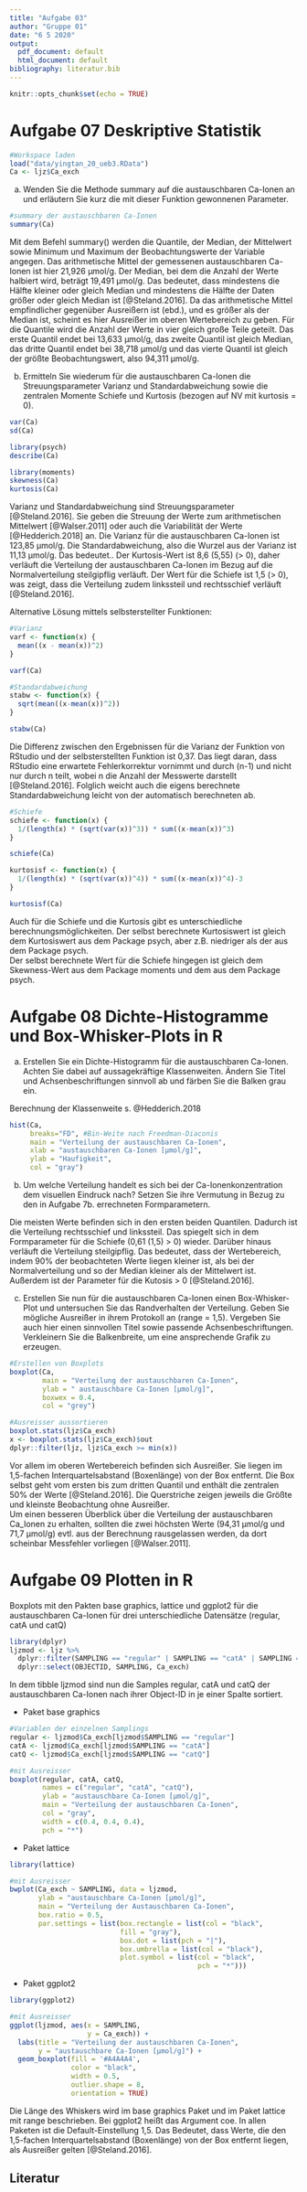---
title: "Aufgabe 03"
author: "Gruppe 01"
date: "6 5 2020"
output:
  pdf_document: default
  html_document: default
bibliography: literatur.bib
---

```{r setup, include=FALSE}
knitr::opts_chunk$set(echo = TRUE)
```

# Aufgabe 07 Deskriptive Statistik

```{r}
#Workspace laden
load("data/yingtan_20_ueb3.RData")
Ca <- ljz$Ca_exch
```
a) Wenden Sie die Methode summary auf die austauschbaren Ca-Ionen an
und erläutern Sie kurz die mit dieser Funktion gewonnenen Parameter.
```{r Aufgabe 07a}
#summary der austauschbaren Ca-Ionen
summary(Ca)
```
Mit dem Befehl summary() werden die Quantile, der Median, der Mittelwert sowie Minimum und Maximum der Beobachtungswerte der Variable angegen. 
Das arithmetische Mittel der gemessenen austauschbaren Ca-Ionen ist hier 21,926 µmol/g. Der Median, bei dem die Anzahl der Werte halbiert wird, beträgt 19,491 µmol/g. Das bedeutet, dass mindestens die Hälfte kleiner oder gleich Median und mindestens die Hälfte der Daten größer oder gleich Median ist [@Steland.2016].
Da das arithmetische Mittel empfindlicher gegenüber Ausreißern ist (ebd.), und es größer als der Median ist, scheint es hier Ausreißer im oberen Wertebereich zu geben.
Für die Quantile wird die Anzahl der Werte in vier gleich große Teile geteilt. Das erste Quantil endet bei 13,633 µmol/g, das zweite Quantil ist gleich Median, das dritte Quantil endet bei 38,718 µmol/g und das vierte Quantil ist gleich der größte Beobachtungswert, also 94,311 µmol/g.

b) Ermitteln Sie wiederum für die austauschbaren Ca-Ionen die Streuungsparameter Varianz und Standardabweichung sowie die zentralen Momente Schiefe und Kurtosis (bezogen auf NV mit kurtosis = 0).
```{r Aufgabe 07b}
var(Ca)
sd(Ca)

library(psych)
describe(Ca)

library(moments)
skewness(Ca)
kurtosis(Ca)
```
Varianz und Standardabweichung sind Streuungsparameter [@Steland.2016]. Sie geben die Streuung der Werte zum arithmetischen Mittelwert [@Walser.2011] oder auch die Variabilität der Werte [@Hedderich.2018] an. Die Varianz für die austauschbaren Ca-Ionen ist 123,85 µmol/g. Die Standardabweichung, also die Wurzel aus der Varianz ist 11,13 µmol/g. Das bedeutet..
Der Kurtosis-Wert ist 8,6 (5,55) (> 0), daher verläuft die Verteilung der austauschbaren Ca-Ionen im Bezug auf die Normalverteilung steilgipflig verläuft.
Der Wert für die Schiefe ist 1,5 (> 0), was zeigt, dass die Verteilung zudem linkssteil und rechtsschief verläuft [@Steland.2016].

Alternative Lösung mittels selbsterstellter Funktionen:
```{r Aufgabe 07 Alternative var, stabw}
#Varianz
varf <- function(x) {
  mean((x - mean(x))^2)
}

varf(Ca)

#Standardabweichung
stabw <- function(x) {
  sqrt(mean((x-mean(x))^2))
}

stabw(Ca)
```
Die Differenz zwischen den Ergebnissen für die Varianz der Funktion von RStudio und der selbsterstellten Funktion ist 0,37. Das liegt daran, dass RStudio eine erwartete Fehlerkorrektur vornimmt und durch (n-1) und nicht nur durch n teilt, wobei n die Anzahl der Messwerte darstellt [@Steland.2016]. Folglich weicht auch die eigens berechnete Standardabweichung leicht von der automatisch berechneten ab.
```{r Aufgabe 09 Alternative Schiefe und Kurtosis}
#Schiefe
schiefe <- function(x) {
  1/(length(x) * (sqrt(var(x))^3)) * sum((x-mean(x))^3)
}

schiefe(Ca)

kurtosisf <- function(x) {
  1/(length(x) * (sqrt(var(x))^4)) * sum((x-mean(x))^4)-3
}

kurtosisf(Ca)
```
Auch für die Schiefe und die Kurtosis gibt es unterschiedliche berechnungsmöglichkeiten. Der selbst berechnete Kurtosiswert ist gleich dem Kurtosiswert aus dem Package psych, aber z.B. niedriger als der aus dem Package psych. \
Der selbst berechnete Wert für die Schiefe hingegen ist gleich dem Skewness-Wert aus dem Package moments und dem aus dem Package psych.

# Aufgabe 08 Dichte-Histogramme und Box-Whisker-Plots in R

a) Erstellen Sie ein Dichte-Histogramm für die austauschbaren Ca-Ionen. Achten Sie dabei auf aussagekräftige Klassenweiten. Ändern Sie Titel und Achsenbeschriftungen sinnvoll ab und färben Sie die Balken grau ein.

Berechnung der Klassenweite s. @Hedderich.2018
```{r Aufgabe 08a}
hist(Ca,
     breaks="FD", #Bin-Weite nach Freedman-Diaconis
     main = "Verteilung der austauschbaren Ca-Ionen",
     xlab = "austauschbaren Ca-Ionen [µmol/g]",
     ylab = "Haufigkeit",
     col = "gray")
```
b) Um welche Verteilung handelt es sich bei der Ca-Ionenkonzentration dem visuellen Eindruck nach? Setzen Sie ihre Vermutung in Bezug zu den in Aufgabe 7b. errechneten Formparametern.

Die meisten Werte befinden sich in den ersten beiden Quantilen. Dadurch ist die Verteilung rechtsschief und linkssteil. Das spiegelt sich in dem Formparameter für die Schiefe (0,61 (1,5) > 0) wieder. Darüber hinaus verläuft die Verteilung steilgipflig. Das bedeutet, dass der Wertebereich, indem 90% der beobachteten Werte liegen kleiner ist, als bei der Normalverteilung und so der Median kleiner als der Mittelwert ist. Außerdem ist der Parameter für die Kutosis > 0 [@Steland.2016].

c) Erstellen Sie nun für die austauschbaren Ca-Ionen einen Box-Whisker-Plot und untersuchen Sie das Randverhalten der Verteilung. Geben Sie mögliche Ausreißer in ihrem Protokoll an (range = 1,5). Vergeben Sie auch hier einen sinnvollen Titel sowie passende Achsenbeschriftungen. Verkleinern Sie die Balkenbreite, um eine ansprechende Grafik zu erzeugen.
```{r Aufgabe 07c}
#Erstellen von Boxplots
boxplot(Ca,
        main = "Verteilung der austauschbaren Ca-Ionen",
        ylab = " austauschbare Ca-Ionen [µmol/g]",
        boxwex = 0.4,
        col = "grey")

#Ausreisser aussortieren
boxplot.stats(ljz$Ca_exch)
x <- boxplot.stats(ljz$Ca_exch)$out
dplyr::filter(ljz, ljz$Ca_exch >= min(x))
```
Vor allem im oberen Wertebereich befinden sich Ausreißer. Sie liegen im 1,5-fachen Interquartelsabstand (Boxenlänge) von der Box entfernt. Die Box selbst geht vom ersten bis zum dritten Quantil und enthält die zentralen 50% der Werte [@Steland.2016]. Die Querstriche zeigen jeweils die Größte und kleinste Beobachtung ohne Ausreißer. \
Um einen besseren Überblick über die Verteilung der austauschbaren Ca_Ionen zu erhalten, sollten die zwei höchsten Werte (94,31 µmol/g und 71,7 µmol/g) evtl. aus der Berechnung rausgelassen werden, da dort scheinbar Messfehler vorliegen [@Walser.2011].

# Aufgabe 09 Plotten in R
Boxplots mit den Pakten base graphics, lattice und ggplot2 für die austauschbaren Ca-Ionen für drei unterschiedliche Datensätze (regular, catA und catQ)

```{r Aufgabe 09 Datensatz vorbereiten}
library(dplyr)
ljzmod <- ljz %>%
  dplyr::filter(SAMPLING == "regular" | SAMPLING == "catA" | SAMPLING == "catQ") %>%
  dplyr::select(OBJECTID, SAMPLING, Ca_exch)
```
In dem tibble ljzmod sind nun die Samples regular, catA und catQ der austauschbaren Ca-Ionen nach ihrer Object-ID in je einer Spalte sortiert.

- Paket base graphics
```{r Aufgabe 09 Boxplot base graphics}
#Variablen der einzelnen Samplings
regular <- ljzmod$Ca_exch[ljzmod$SAMPLING == "regular"]
catA <- ljzmod$Ca_exch[ljzmod$SAMPLING == "catA"]
catQ <- ljzmod$Ca_exch[ljzmod$SAMPLING == "catQ"]

#mit Ausreisser
boxplot(regular, catA, catQ,
        names = c("regular", "catA", "catQ"),
        ylab = "austauschbare Ca-Ionen [µmol/g]",
        main = "Verteilung der austauschbaren Ca-Ionen",
        col = "gray",
        width = c(0.4, 0.4, 0.4),
        pch = "*")
```

- Paket lattice
```{r Aufgabe 09 Boxplot lattice}
library(lattice)

#mit Ausreisser
bwplot(Ca_exch ~ SAMPLING, data = ljzmod,
       ylab = "austauschbare Ca-Ionen [µmol/g]",
       main = "Verteilung der Austauschbaren Ca-Ionen",
       box.ratio = 0.5,
       par.settings = list(box.rectangle = list(col = "black",
                           fill = "gray"),
                           box.dot = list(pch = "|"),
                           box.umbrella = list(col = "black"),
                           plot.symbol = list(col = "black",
                                              pch = "*")))
```
- Paket ggplot2
```{r Aufgabe 09 ggplot2}
library(ggplot2)

#mit Ausreisser
ggplot(ljzmod, aes(x = SAMPLING,
                   y = Ca_exch)) +
  labs(title = "Verteilung der austauschbaren Ca-Ionen",
       y = "austauschbare Ca-Ionen [µmol/g]") +
  geom_boxplot(fill = '#A4A4A4',
               color = "black",
               width = 0.5,
               outlier.shape = 8,
               orientation = TRUE) 
```
Die Länge des Whiskers wird im base graphics Paket und im Paket lattice mit range beschrieben. Bei ggplot2 heißt das Argument coe. In allen Paketen ist die Default-Einstellung 1,5. Das Bedeutet, dass Werte, die den 1,5-fachen Interquartelsabstand (Boxenlänge) von der Box entfernt liegen, als Ausreißer gelten [@Steland.2016].

## Literatur